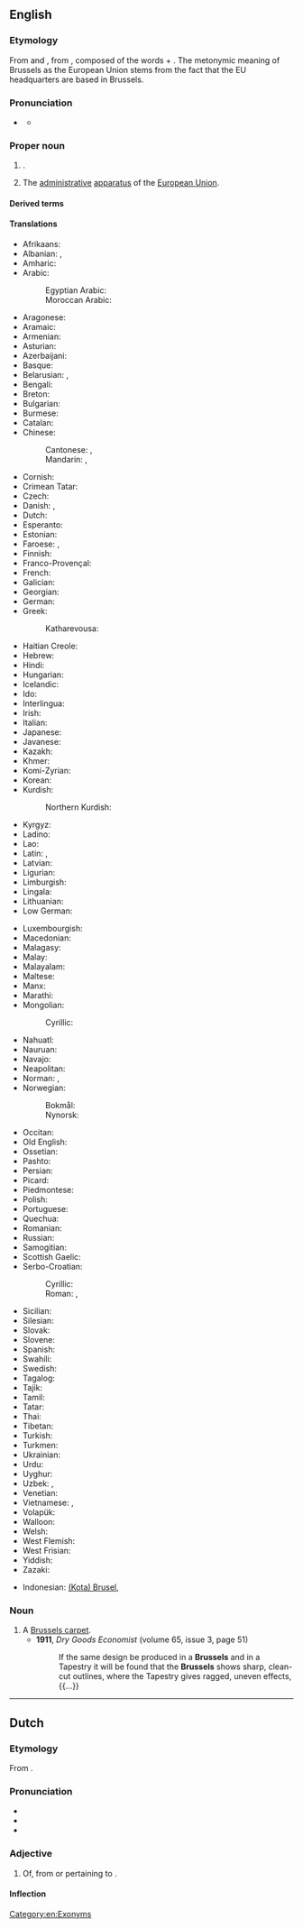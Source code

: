 ==English==
{{wikipedia}}

===Etymology===
From {{bor|en|nl|Brussel}} and {{bor|en|fr|Bruxelles}}, from {{der|en|gem-pro|-}}, composed of the words {{m|gem-pro|*brōkaz|t=marsh}} + {{m|gem-pro|*saliz|t=building, room}}. The metonymic meaning of Brussels as the European Union stems from the fact that the EU headquarters are based in Brussels.

===Pronunciation===
* {{a|UK|US}} {{IPA|en|/ˈbɹʌsəlz/}}
** {{audio|en|LL-Q1860 (eng)-Vealhurl-Brussels.wav|Audio (UK)}}

===Proper noun===
{{en-proper noun}}

# {{place|en|capital city|c/Belgium}}.
# {{lb|en|metonym}} The [[administrative]] [[apparatus]] of the [[European Union]].

====Derived terms====
{{col4|en
|Brussels carpet
|Brussels ground
|Brussels lace
|Brussels net
|Brussels point
|Brussels sprout
|Brussels wire ground
}}

====Translations====
{{trans-top|capital of Belgium}}
* Afrikaans: {{t|af|Brussel}}
* Albanian: {{t+|sq|Brukseli|m}}, {{t|sq|Bruksel|m}} {{qualifier|indefinite}}
* Amharic: {{t|am|ብሩክሴል}}
* Arabic: {{t|ar|بْرُوكْسِل|f}}
*: Egyptian Arabic: {{t|arz|بروكسيل}}
*: Moroccan Arabic: {{t|ary|بركسل|tr=braksal}}
* Aragonese: {{t|an|Bruselas}}
* Aramaic: {{t|arc|ܒܪܘܟܣܠ|tr=brwksel}}
* Armenian: {{t+|hy|Բրյուսել}}
* Asturian: {{t|ast|Bruseles}}
* Azerbaijani: {{t+|az|Brüssel}}
* Basque: {{t+|eu|Brusela}}
* Belarusian: {{t|be|Брусе́ль|m}}, {{t|be|Брусэ́ль|m}} {{qualifier|Taraškievica}}
* Bengali: {{t|bn|ব্রাসেল্‌স}}
* Breton: {{t|br|Brusel}}
* Bulgarian: {{t+|bg|Брю́ксел|m}}
* Burmese: {{t+|my|[[ဘရပ်ဆဲလ်]][[မြို့]]}}
* Catalan: {{t+|ca|Brussel·les}}
* Chinese:
*: Cantonese: {{t|yue|布魯塞爾}}, {{t|yue|布鲁塞尔|tr=bou3 lou5 coi3 ji5}}
*: Mandarin: {{t+|cmn|布魯塞爾}}, {{t+|cmn|布鲁塞尔|tr=Bùlǔsài'ěr}}
* Cornish: {{t|kw|Brusselas}}
* Crimean Tatar: {{t|crh|Brüksel}}
* Czech: {{t+|cs|Brusel|m}}
* Danish: {{t+|da|Bruxelles}}, {{t|da|Bryssel}} {{qualifier|uncommon}}
* Dutch: {{t+|nl|Brussel|n}}
* Esperanto: {{t+|eo|Bruselo}}
* Estonian: {{t+|et|Brüssel}}
* Faroese: {{t|fo|Brussel}}, {{t|fo|Brússel}}
* Finnish: {{t+|fi|Bryssel}}
* Franco-Provençal: {{t|frp|Brussèles}}
* French: {{t+|fr|Bruxelles|f}}
* Galician: {{t+|gl|Bruxelas}}
* Georgian: {{t|ka|ბრიუსელი}}
* German: {{t+|de|Brüssel|n}}
* Greek: {{t+|el|Βρυξέλλες|f}}
*: Katharevousa: {{t|el|Βρυξέλλαι|f}}
* Haitian Creole: {{t|ht|Briksèl}}
* Hebrew: {{t|he|בְּרִיסֶל|f|tr=brisel}}
* Hindi: {{t|hi|ब्रुसेल्स|m}}
* Hungarian: {{t+|hu|Brüsszel}}
* Icelandic: {{t+|is|Brussel|f}}
* Ido: {{t|io|Bruxel}}
* Interlingua: {{t|ia|Brussel}}
* Irish: {{t+|ga|Bruiséil|f|alt=an Bhruiséil}}
* Italian: {{t|it|Bruxelles|f}}
* Japanese: {{t|ja|ブリュッセル|tr=Buryusseru}}
* Javanese: {{t|jv|Brussel}}
* Kazakh: {{t|kk|Брюссель}}
* Khmer: {{t+|km|ព្រុចសែល}}
* Komi-Zyrian: {{t|kpv|Брюссель}}
* Korean: {{t+|ko|^브뤼셀}}
* Kurdish:
*: Northern Kurdish: {{t+|kmr|Bruksel}}
* Kyrgyz: {{t|ky|Брюссель}}
* Ladino: {{t|lad|Bruselas}}
* Lao: {{t|lo|ບັສເຊລລ໌}}
* Latin: {{t|la|Brosella|f}} {{q|Late Latin}}, {{t|la|Bruxellae|f-p}} {{q|New Latin}}
* Latvian: {{t|lv|Brisele|f}}
* Ligurian: {{t|lij|Bruxelles}}
* Limburgish: {{t|li|Brussel}}
* Lingala: {{t|ln|Bruxelles}}
* Lithuanian: {{t|lt|Briuselis|m}}
* Low German: {{t|nds|Brüssel}}
{{trans-mid}}
* Luxembourgish: {{t+|lb|Bréissel}}
* Macedonian: {{t|mk|Брисел|m}}
* Malagasy: {{t|mg|Brussel}}
* Malay: {{t|ms|Brussels}}
* Malayalam: {{t|ml|ബ്രസല്‍സ്}}
* Maltese: {{t|mt|Brussel}}
* Manx: {{t|gv|Yn Vrussyl}}
* Marathi: {{t|mr|ब्रसेल्स}}
* Mongolian:
*: Cyrillic: {{t|mn|Брюссель}}
* Nahuatl: {{t|nah|Bruxelah}}
* Nauruan: {{t|na|Brussels}}
* Navajo: {{t|nv|Bwasel}}
* Neapolitan: {{t|nap|Bruxelles}}
* Norman: {{t|nrf|Bruxelles|f}}, {{t|nrf|Brusselle}}
* Norwegian:
*: Bokmål: {{t+|nb|Brussel}}
*: Nynorsk: {{t|nn|Brussel}}
* Occitan: {{t|oc|Brussèlas}}
* Old English: {{t|ang|Brysel}}
* Ossetian: {{t|os|Брюссель}}
* Pashto: {{t|ps|بروکسل|m|tr=bruksél}}
* Persian: {{t+|fa|بروکسل|tr=bruksel}}
* Picard: {{t|pcd|Brusselle|f}}
* Piedmontese: {{t|pms|Brussel}}
* Polish: {{t+|pl|Bruksela|f}}
* Portuguese: {{t+|pt|Bruxelas}}
* Quechua: {{t|qu|Brussel}}
* Romanian: {{t+|ro|Bruxelles}}
* Russian: {{t+|ru|Брюссе́ль|m}}
* Samogitian: {{t|sgs|Briuselis}}
* Scottish Gaelic: {{t|gd|Bruiseal|f|alt=A' Bhruiseal}}
* Serbo-Croatian:
*: Cyrillic: {{t|sh|Брѝсел|m}}
*: Roman: {{t|sh|Brìsel|m}}, {{t|sh|Bruxelles|m}} {{qualifier|Croatia}}
* Sicilian: {{t|scn|Bruxelles}}
* Silesian: {{t|szl|Bruksela}}
* Slovak: {{t|sk|Brusel|m}}
* Slovene: {{t+|sl|Brúselj|m}}
* Spanish: {{t+|es|Bruselas|f}}
* Swahili: {{t|sw|Brussels}}
* Swedish: {{t+|sv|Bryssel|n}}
* Tagalog: {{t|tl|Bruselas}}
* Tajik: {{t|tg|Брюссел}}
* Tamil: {{t|ta|பிரசல்ஸ்}}
* Tatar: {{t|tt|Брюссель}}
* Thai: {{t|th|บรัสเซลส์}}
* Tibetan: {{t|bo|པུའུ་ལུའུ་སེར}}
* Turkish: {{t+|tr|Brüksel}}
* Turkmen: {{t|tk|Brýussel}}
* Ukrainian: {{t|uk|Брюссе́ль|m}}
* Urdu: {{t|ur|برسلز|m|tr=brusels}}
* Uyghur: {{t|ug|بريۇسسېل}}
* Uzbek: {{t|uz|Brussel}}, {{t|uz|Bryussel}}
* Venetian: {{t|vec|Borseła}}
* Vietnamese: {{t|vi|Bức San}}, {{t|vi|Brúc-xen}}
* Volapük: {{t|vo|Brussel}}
* Walloon: {{t+|wa|Brussele|f}}
* Welsh: {{t|cy|Brwsel}}
* West Flemish: {{t-check|vls|Brussel}}
* West Frisian: {{t|fy|Brussel}}
* Yiddish: {{t|yi|בריסל|n}}
* Zazaki: {{qualifier|Southern Zazaki}} {{t|zza|Bruksel}}
{{trans-bottom}}

{{checktrans-top}}
* Indonesian: [[(Kota) Brusel]], {{t-check|id|Brussel}}
{{trans-mid}}
{{trans-bottom}}

===Noun===
{{en-noun|Brussels}}

# A [[Brussels carpet]].
#* '''1911''', ''Dry Goods Economist'' (volume 65, issue 3, page 51)
#*: If the same design be produced in a '''Brussels''' and in a Tapestry it will be found that the '''Brussels''' shows sharp, clean-cut outlines, where the Tapestry gives ragged, uneven effects, {{...}}

[[Category:en:Exonyms]]

----

==Dutch==

===Etymology===
From {{suf|nl|Brussel|s}}.

===Pronunciation===
* {{IPA|nl|/ˈbrʏ.səls/}}
* {{audio|nl|Nl-Brussels.ogg|Audio}}
* {{hyphenation|nl|Brus|sels}}

===Adjective===
{{nl-adj|-}}

# Of, from or pertaining to {{l|en|Brussels}}.

====Inflection====
{{nl-decl-adj||-}}